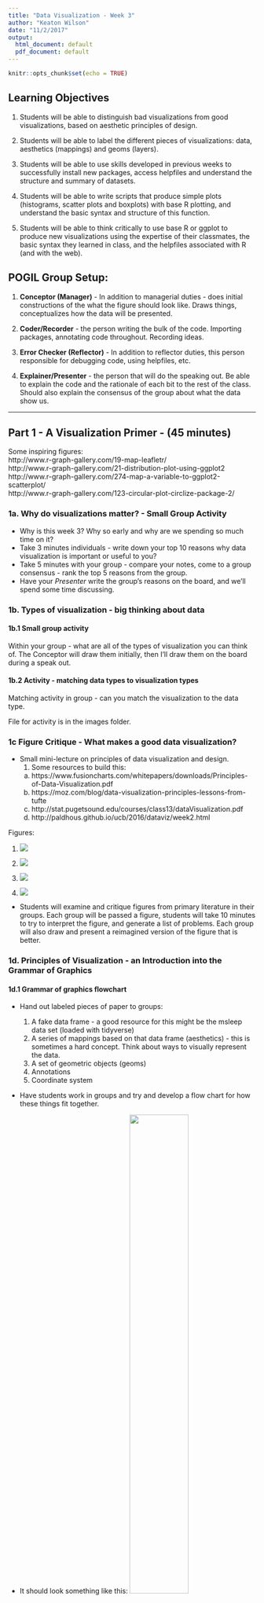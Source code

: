 ```yaml
---
title: "Data Visualization - Week 3"
author: "Keaton Wilson"
date: "11/2/2017"
output:
  html_document: default
  pdf_document: default
---
```


```r
knitr::opts_chunk$set(echo = TRUE)
```

## Learning Objectives

1. Students will be able to distinguish bad visualizations from good visualizations, based on aesthetic principles of design.

2. Students will be able to label the different pieces of visualizations: data, aesthetics (mappings) and geoms (layers).

3. Students will be able to use skills developed in previous weeks to successfully install new packages, access helpfiles and understand the structure and summary of datasets.

3. Students will be able to write scripts that produce simple plots (histograms, scatter plots and boxplots) with base R plotting, and understand the basic syntax and structure of this function. 

4. Students will be able to think critically to use base R or ggplot to produce new visualizations using the expertise of their classmates, the basic syntax they learned in class, and the helpfiles associated with R (and with the web). 

## POGIL Group Setup:
1. **Conceptor (Manager)** - In addition to managerial duties - does initial constructions of the what the figure should look like. Draws things, conceptualizes how the data will be presented. 

2. **Coder/Recorder** - the person writing the bulk of the code. Importing packages, annotating code throughout. Recording ideas.

3. **Error Checker (Reflector)** - In addition to reflector duties, this person responsible for debugging code, using helpfiles, etc. 

4. **Explainer/Presenter** - the person that will do the speaking out. Be able to explain the code and the rationale of each bit to the rest of the class. Should also explain the consensus of the group about what the data show us.

***
## Part 1 - A Visualization Primer - (45 minutes)
  Some inspiring figures:  
http://www.r-graph-gallery.com/19-map-leafletr/  
http://www.r-graph-gallery.com/21-distribution-plot-using-ggplot2  
http://www.r-graph-gallery.com/274-map-a-variable-to-ggplot2-scatterplot/  
http://www.r-graph-gallery.com/123-circular-plot-circlize-package-2/  
  
  
### 1a. Why do visualizations matter? - Small Group Activity

  * Why is this week 3? Why so early and why are we spending so much time on it?
  * Take 3 minutes individuals - write down your top 10 reasons why data visualization is important or useful to you?
  * Take 5 minutes with your group - compare your notes, come to a group consensus - rank the top 5 reasons from the group.
  * Have your *Presenter* write the group's reasons on the board, and we'll spend some time discussing.
  
### 1b. Types of visualization - big thinking about data

#### 1b.1 Small group activity  
  Within your group - what are all of the types of visualization you can think of. The Conceptor will draw them initially, then I'll draw them on the board during a speak out.  
  

  
#### 1b.2 Activity - matching data types to visualization types  
  Matching activity in group - can you match the visualization to the data type. 
  
  File for activity is in the images folder. 

### 1c Figure Critique - What makes a good data visualization?
  * Small mini-lecture on principles of data visualization and design.
    1. Some resources to build this: 
      a. https://www.fusioncharts.com/whitepapers/downloads/Principles-of-Data-Visualization.pdf
      b. https://moz.com/blog/data-visualization-principles-lessons-from-tufte
      c. http://stat.pugetsound.edu/courses/class13/dataVisualization.pdf
      d. http://paldhous.github.io/ucb/2016/dataviz/week2.html
      
Figures:  

  1. ![](https://raw.githubusercontent.com/keatonwilson/biostats/master/Images/3d-column-chart-of-awesome.png)  
  
  2. ![](https://raw.githubusercontent.com/keatonwilson/biostats/master/Images/Bling_fig3.jpg)  
  
  3. ![](https://raw.githubusercontent.com/keatonwilson/biostats/master/Images/cawley_fig1.jpg)  
  
  4. ![](https://raw.githubusercontent.com/keatonwilson/biostats/master/Images/roeder_fig4.jpg)  
  
      
  * Students will examine and critique figures from primary literature in their groups. Each group
      will be passed a figure, students will take 10 minutes to try to interpret the figure, and
      generate a list of problems. Each group will also draw and present a reimagined version of the       figure that is better. 
  
### 1d. Principles of Visualization - an Introduction into the Grammar of Graphics
#### 1d.1 Grammar of graphics flowchart
  * Hand out labeled pieces of paper to groups:
      1. A fake data frame  - a good resource for this might be the msleep data set (loaded with tidyverse)  
      2. A series of mappings based on that data frame (aesthetics) - this is sometimes a hard concept. Think about ways to visually represent the data.  
      3. A set of geometric objects (geoms)
      4. Annotations
      5. Coordinate system
  * Have students work in groups and try and develop a flow chart for how these things fit together.
  * It should look something like this: ![](/Users/KeatonWilson/Documents/Projects/Biostats/Images/graphgrammar.png){width=50%}
  
  * Spend 5 minutes and discuss the different flowcharts, though everyone should probably be on the same page on this. 
  
#### 1d.2 Grammar of graphics deconstruction
  * Groups will work to decode a complex figure into its different graphical pieces
  
Here is the code and figure, based on the mtcars dataset.

```r
#Loading Tidyverse with ggplot and all the goodies
library(tidyverse)
```

```r
#Scoping out what the data look like
head(mtcars)
#A data frame with a bunch of data on different cars.... cool. Let's plot a bunch of different variables.

#The plot they need to deconstruct
ggplot(data = mtcars, aes(x = log(mpg), y = log(hp), col = factor(cyl))) +
  geom_point(aes(size = wt), alpha = 0.6) +
  theme_classic() +
  theme() +
  labs(x = "log MPG", 
       y = "log Horsepower", 
       color = "Cylinders", 
       size = "Weight")
```
  
  * Show groups the Figure, not the code.  
  * Part 1 - Draw the Figure on paper. Have the group label each piece clearly.  
  * Report out. Show figure up on the screen and draw on/label each piece based on group feedback.  
  
## Part 2 - Basic Plotting in R  

### 2a Plotting 1 variable - the histogram - (10 minutes)

  * We're going to be working with the rice data set in the DAAG package, so the first step is a refresher of skills you learned last week. 
  * Everyone install the DAAG package, and call up the top part of the rice dataset. 
  
```r
install.packages("DAAG")
```
```r
#install.packages("DAAG")
library(DAAG)
head(rice)
```
  * This data set shows data from an experiment where researchers were interested in how a genetically modified rice variety grew on different fertilizer        treatments compared to a non-GMO variety.  
  
  * Ask students what are the different columns here, and what do they mean? (1 and 2 are ID numbers, 3 and 4 are measures of root and shoot mass,
      trt is each factorial treatment, but fert and variety are more useful - which fertilizer used and which variety of rice).  
      
  * We're going to start by plotting a basic histogram in base R. We want to see the distribution of values for RootDryMass.  
  
  * We're going to use the hist() function to accomplish this. You learned last time that a function usually takes parameters, hist is no different. 
      We need to feed it the right inputs to get the right outputs. 

```r
#Call up the helpfile on hist
?hist

#Lots of parameters, but only one we really need is "x" - feed the function a vector. 
hist(rice$RootDryMass, xlab = "Root Dry Mass (mg)", main = "")
```

  * Cool. It worked. Everyone's worked, right? CHECK AND MAKE SURE EVERYONE HAS IT UP AND RUNNING! 
  
### 2b Making a histogram better by modifying parameters - (10 minutes)

  * Let's identify some problems with this figure: 
    1. The bins are too big, we need more resolution
    2. Our axis labels suck. Let's make them better.
    
  * Get into your groups. Here is my challenge to you: produce a histogram using the hist() function on the rice$RootDryMass data that addresses 
      the issues we discussed. Copy and paste your script into an email and send it to me. 
      
  * In theory, their answers should look something like this:
```r
hist(rice$RootDryMass, breaks = 10, main = NULL, xlab = "Root Dry Mass (g)")
```

### 2c Plotting 2 variables (boxplots - 15 minutes)

  * One variable is great, but your data will often contain more than just one variable. Think about the rice data table. What do you think the scientists are interested in plotting?
  * What are some potential figures that scientists could plot? What would the figures look like?
  * Take 5 minutes in your group. Have your manager/conceptor draw as many different types of figures as they can form the data. 
  * Put figures on the board - among these will probably be boxplots and maybe scatter plots? We'll talk about these next.
  
  * boxplot()
  * It's a function. You have to feed it parameters like anything else. Check out the helpfile.
  
#### Group Challenge Assignment - Make a boxplot
  * Construct a boxplot that plots the shoot dry mass as a function of each rice variety. 
  * It should have nice labels (Hint: you'll want to feed the function the ylab parameter)!
  
``` r
boxplot(ShootDryMass ~ variety, data = rice, ylab = "Weight (g)")

```

  * It's probably worth saying here that it's probably worth mentioning that not everyone will know what the different pieces of the boxplot mean... and that's ok. They've all probably seen figures like this before though. We'll talk about the measures later.
  
  
#### Group Challenge Assigment - make a scatter plot (15 minutes).
  * Same as above - different data though. Use the rice data set, plot root weight vs. shoot weight, using the plot() function. 
  
  * plot() is a more general function, we have to specify some extra information, like the type of plot we want it to spit out. 
  
  * See if you can figure it out from the helpfile in your groups. 
  
There plot should look something like this:
``` r

plot((rice$RootDryMass), (rice$ShootDryMass), pch = 16, xlab = "Root Dry Mass (mg)",
     ylab = "Shoot Dry Mass (mg)")
```


### 3 An introduction to ggplot2 (45 minutes)
#### 3a. An Introduction to the Grammar of Graphics in ggplot2

  * You already know this. It's what we worked on in the first part of class. 
  * Different pieces: Data, Mappings (aesthetics), geoms, attributes.

Let's look at some base-R code:

```r
plot(rice$RootDryMass, rice$ShootDryMass, pch = 16, xlab = "Root Dry Mass (mg)",
     ylab = "Shoot Dry Mass (mg)"))
```

  * Talk through the pieces above - the syntax is a bit weird.
    1. Mappings are mixed with data, attributes in the same string
    2. There aren't really different ways to put different geoms on the thing.
    3. No way to layer.

  * There is an additional package that is used by a lot of people called ggplot2 that
      makes constructing graphs more in line with the grammar of graphics framework, and generally  
      allows you to make some really damn pretty figures.
      
First things first, you'll need to download and install the packages:

```r
#Loading Tidyverse with ggplot and all the goodies
library(tidyverse)
```

  * First things first, let's check out the helpfile. The package is ggplot2, the function is simply     ggplot.
  * `{r} ?ggplot `
  * Give them some time to read through the helpfile, then break it down. 
    a. What is the name of the function, what are the first things you need to feed the function?
    b. Data, mappings. ` {r} ggplot(rice, aes(x = RootDryMass, y = ShootDryMass)) `
    c. Run this code above. What happens? NOTHING! Why? Because we didn't include any geometries. :)
    
```r
ggplot(rice, aes(x = RootDryMass, y = ShootDryMass)) +
  geom_point()
```

Boom! We've got the graph we did in base R above (more or less). Here is how to change the labels, and use a theme that is a bit less clouded.

```r
ggplot(rice, aes(x = RootDryMass, y = ShootDryMass)) +
  geom_point() + 
  xlab("Root Dry Mass (mg)") +
  ylab("Shoot Dry Mass (mg)") +
  theme_classic()

```

We can change attributes within geoms - imagine you wanted the points to be bigger.
```r
ggplot(rice, aes(x = RootDryMass, y = ShootDryMass)) +
  geom_point(size = 4) + 
  xlab("Root Dry Mass (mg)") +
  ylab("Shoot Dry Mass (mg)") +
  theme_classic()

```

And... we can layer on other geometries. Imagine you wanted to add a trendline with a 95% confidence interval to this figure, and make the points a little transparent to prevent overplotting. 
```r
ggplot(rice, aes(x = RootDryMass, y = ShootDryMass)) +
  geom_point(size = 4, alpha = 0.4) + 
  geom_smooth(method = "lm") +
  xlab("Root Dry Mass (mg)") +
  ylab("Shoot Dry Mass (mg)") +
  theme_classic()
```


#### 3b - ggplot challenge.

I'm going to show you a figure on the board from the rice data set. Your job is to replicate the figure within your group.

``` r
ggplot(rice, aes(x = RootDryMass, y = ShootDryMass, color = fert)) +
  geom_point(size = 4, alpha = 0.5) + 
  geom_smooth(method = "lm", se = FALSE) +
  labs(x = "Root Dry Mass (mg)", 
       y = "Shoot Dry Mass (mg)", 
       color = "Fertilizer Type") +
  theme_classic()
  
```

#### Reflector assignment (10 minutes)  
  * Write a 1 paragraph summary of some of the challenges your group faced while working through these exercises. 
      Focus on how you divided the workload based on your group job assignments, and how you worked through those challenges as a group. 
      What would you try and do differently in the next module as a group to alleviate some of these challenges?  
  * Email me this reflection.